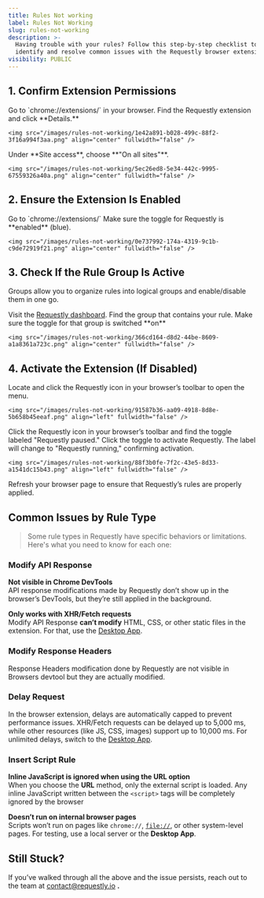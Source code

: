 ```yaml
---
title: Rules Not working
label: Rules Not Working
slug: rules-not-working
description: >-
  Having trouble with your rules? Follow this step-by-step checklist to quickly
  identify and resolve common issues with the Requestly browser extension.
visibility: PUBLIC
---
```

## 1. Confirm Extension Permissions

<Steps>
  <Step title="Open Extension Settings">
    Go to `chrome://extensions/` in your browser.
  </Step>

  <Step title="Access Requestly Details">
    Find the Requestly extension and click **Details.**

    <img src="/images/rules-not-working/1e42a891-b028-499c-88f2-3f16a994f3aa.png" align="center" fullwidth="false" />
  </Step>

  <Step title="Set Site Access">
    Under **Site access**, choose **"On all sites"**.

    <img src="/images/rules-not-working/5ec26ed8-5e34-442c-9995-67559326a40a.png" align="center" fullwidth="false" />
  </Step>
</Steps>

## 2. Ensure the Extension Is Enabled

<Steps>
  <Step title="Open Extension Page">
    Go to `chrome://extensions/`
  </Step>

  <Step title="Check the Toggle">
    Make sure the toggle for Requestly is **enabled** (blue).

    <img src="/images/rules-not-working/0e737992-174a-4319-9c1b-c9de72919f21.png" align="center" fullwidth="false" />
  </Step>
</Steps>

## 3. Check If the Rule Group Is Active

Groups allow you to organize rules into logical groups and enable/disable them in one go.

<Steps>
  <Step title="Open the Dashboard">
    Visit the <a target="_blank" href="https://app.requestly.io/">Requestly dashboard</a>.
  </Step>

  <Step title="Locate Your Rule Group">
    Find the group that contains your rule.
  </Step>

  <Step title="Activate the Group">
    Make sure the toggle for that group is switched **on**

    <img src="/images/rules-not-working/366cd164-d8d2-44be-8609-a1a8361a723c.png" align="center" fullwidth="false" />
  </Step>
</Steps>

## 4. Activate the Extension (If Disabled)

<Steps>
  <Step title="Open Requestly Popup">
    Locate and click the Requestly icon in your browser’s toolbar to open the menu.

    <img src="/images/rules-not-working/91587b36-aa09-4918-8d8e-5b658b45eeaf.png" align="left" fullwidth="false" />
  </Step>

  <Step title="Enable Requestly">
    Click the Requestly icon in your browser’s toolbar and find the toggle labeled "Requestly paused." Click the toggle to activate Requestly. The label will change to "Requestly running," confirming activation.

    <img src="/images/rules-not-working/88f3b0fe-7f2c-43e5-8d33-a1541dc15b43.png" align="left" fullwidth="false" />
  </Step>

  <Step title="Refresh the Page">
    Refresh your browser page to ensure that Requestly’s rules are properly applied.
  </Step>
</Steps>

## **Common Issues by Rule Type**

> Some rule types in Requestly have specific behaviors or limitations. Here's what you need to know for each one:

### Modify API Response

**Not visible in Chrome DevTools**\
API response modifications made by Requestly don’t show up in the browser’s DevTools, but they’re still applied in the background.

**Only works with XHR/Fetch requests**\
Modify API Response **can’t modify** HTML, CSS, or other static files in the extension. For that, use the [Desktop App](https://requestly.com/downloads/desktop/).

### Modify Response Headers

Response Headers modification done by Requestly are not visible in Browsers devtool but they are actually modified.

### Delay Request

In the browser extension, delays are automatically capped to prevent performance issues. XHR/Fetch requests can be delayed up to 5,000 ms, while other resources (like JS, CSS, images) support up to 10,000 ms. For unlimited delays, switch to the <a target="_blank" href="https://requestly.com/downloads/desktop/">Desktop App</a>.

### Insert Script Rule

**Inline JavaScript is ignored when using the URL option**\
When you choose the **URL** method, only the external script is loaded. Any inline JavaScript written between the `<script>` tags will be completely ignored by the browser

**Doesn’t run on internal browser pages**\
Scripts won’t run on pages like `chrome://`, [`file://`](file://), or other system-level pages. For testing, use a local server or the **Desktop App**.

## Still Stuck?

If you’ve walked through all the above and the issue persists, reach out to the team at [contact@requestly.io](mailto:contact@requestly.io) **.**
